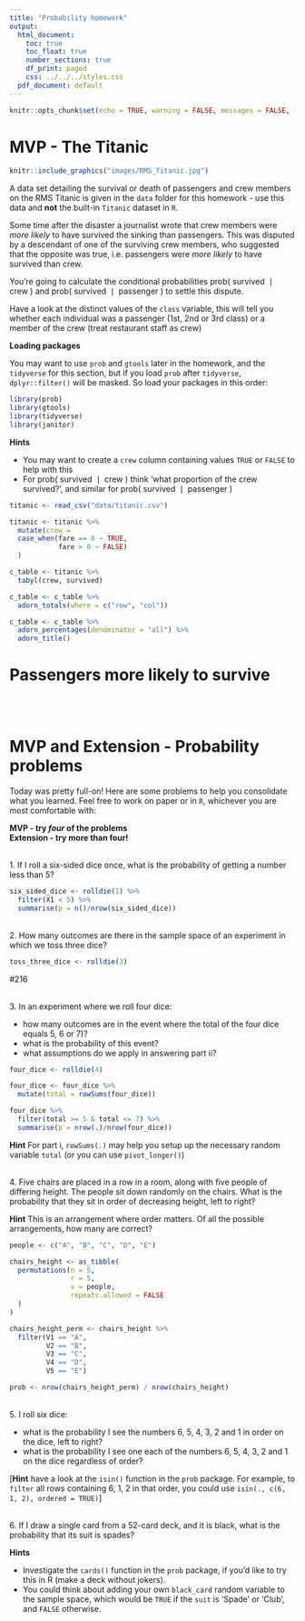 ```yaml
---
title: "Probability homework"
output:
  html_document:
    toc: true
    toc_float: true
    number_sections: true
    df_print: paged
    css: ../../../styles.css
  pdf_document: default
---
```


```r
knitr::opts_chunk$set(echo = TRUE, warning = FALSE, messages = FALSE, fig.align = 'center')
```


# MVP - The Titanic

```r
knitr::include_graphics("images/RMS_Titanic.jpg")
```

A data set detailing the survival or death of passengers and crew members on the RMS Titanic is given in the `data` folder for this homework - use this data and **not** the built-in `Titanic` dataset in `R`. 

Some time after the disaster a journalist wrote that crew members were *more likely* to have survived the sinking than passengers. This was disputed by a descendant of one of the surviving crew members, who suggested that the opposite was true, i.e. passengers were *more likely* to have survived than crew.  

You're going to calculate the conditional probabilities $\textrm{prob}(\textrm{ survived } \mid \textrm{ crew })$ and $\textrm{prob}(\textrm{ survived } \mid \textrm{ passenger })$ to settle this dispute.

Have a look at the distinct values of the `class` variable, this will tell you whether each individual was a passenger (1st, 2nd or 3rd class) or a member of the crew (treat restaurant staff as crew)

**Loading packages**

You may want to use `prob` and `gtools` later in the homework, and the `tidyverse` for this section, but if you load `prob` after `tidyverse`, `dplyr::filter()` will be masked. So load your packages in this order:

```r
library(prob)
library(gtools)
library(tidyverse)
library(janitor)
```

**Hints**

* You may want to create a `crew` column containing values `TRUE` or `FALSE` to help with this
* For $\textrm{prob}(\textrm{ survived } \mid \textrm{ crew })$ think 'what proportion of the crew survived?', and similar for $\textrm{prob}(\textrm{ survived } \mid \textrm{ passenger })$ 

```r
titanic <- read_csv("data/titanic.csv")
```

```r
titanic <- titanic %>% 
  mutate(crew = 
  case_when(fare == 0 ~ TRUE,
            fare > 0 ~ FALSE)
  )
```

```r
c_table <- titanic %>% 
  tabyl(crew, survived)
```

```r
c_table <- c_table %>% 
  adorn_totals(where = c("row", "col")) 
```

```r
c_table <- c_table %>% 
  adorn_percentages(denominator = "all") %>% 
  adorn_title()
```

# Passengers more likely to survive

<br><br>


# MVP and Extension - Probability problems

Today was pretty full-on! Here are some problems to help you consolidate what you learned. Feel free to work on paper or in `R`, whichever you are most comfortable with:

**MVP - try _four_ of the problems**  
**Extension - try more than four!**

<br>
1. If I roll a six-sided dice once, what is the probability of getting a number less than 5?

```r
six_sided_dice <- rolldie(1) %>% 
  filter(X1 < 5) %>% 
  summarise(p = n()/nrow(six_sided_dice))
```


<br>
2. How many outcomes are there in the sample space of an experiment in which we toss three dice?

```r
toss_three_dice <- rolldie(3)
```

#216

<br>
3. In an experiment where we roll four dice:

  * how many outcomes are in the event where the total of the four dice equals $5$, $6$ or $7$)?
  * what is the probability of this event?
  * what assumptions do we apply in answering part ii?
  
```r
four_dice <- rolldie(4)

four_dice <- four_dice %>% 
  mutate(total = rowSums(four_dice))

four_dice %>% 
  filter(total >= 5 & total <= 7) %>% 
  summarise(p = nrow(.)/nrow(four_dice))

```


**Hint**
For part i, `rowSums(.)` may help you setup up the necessary random variable `total` (or you can use `pivot_longer()`)


<br>
4. Five chairs are placed in a row in a room, along with five people of differing height. The people sit down randomly on the chairs. What is the probability that they sit in order of decreasing height, left to right?

**Hint**
This is an arrangement where order matters. Of all the possible arrangements, how many are correct?

```r
people <- c("A", "B", "C", "D", "E")

chairs_height <- as_tibble(
  permutations(n = 5,
               r = 5,
               v = people,
               repeats.allowed = FALSE
  )
)

chairs_height_perm <- chairs_height %>% 
  filter(V1 == "A",
         V2 == "B",
         V3 == "C",
         V4 == "D",
         V5 == "E")

prob <- nrow(chairs_height_perm) / nrow(chairs_height)

```


<br>
5. I roll six dice:

  * what is the probability I see the numbers 6, 5, 4, 3, 2 and 1 in order on the dice, left to right?
  * what is the probability I see one each of the numbers 6, 5, 4, 3, 2 and 1 on the dice regardless of order?
  
[**Hint** have a look at the `isin()` function in the `prob` package. For example, to `filter` all rows containing $6$, $1$, $2$ in that order, you could use `isin(., c(6, 1, 2), ordered = TRUE)`]
  
<br>
6. If I draw a single card from a 52-card deck, and it is black, what is the probability that its suit is spades? <br>

**Hints**

* Investigate the `cards()` function in the `prob` package, if you'd like to try this in R (make a deck without jokers). 
* You could think about adding your own `black_card` random variable to the sample space, which would be `TRUE` if the `suit` is 'Spade' or 'Club', and `FALSE` otherwise.

